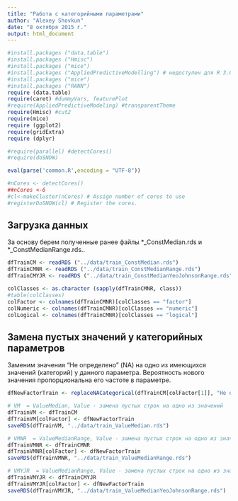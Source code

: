 ```yaml
---
title: "Работа с категорийными параметрами"
author: "Alexey Shovkun"
date: "8 октября 2015 г."
output: html_document
---
```


```r
#install.packages ("data.table")
#install.packages ("Hmisc")
#install.packages ("mice")
#install.packages ("AppliedPredictiveModelling") # недоступен для R 3.0.2
#install.packages ("mice")
#install.packages ("RANN")
require (data.table)
require(caret) #dummyVars, featurePlot
#require(AppliedPredictiveModeling) #transparentTheme
require(Hmisc) #cut2
require(mice)
require (ggplot2)
require(gridExtra)
require (dplyr)

#require(parallel) #detectCores()
#require(doSNOW)

eval(parse('common.R',encoding = "UTF-8"))

#nCores <- detectCores()
##nCores <-6
#cl<-makeCluster(nCores) # Assign number of cores to use
#registerDoSNOW(cl) # Register the cores.

```

## Загрузка данных

За основу берем полученные ранее файлы *_ConstMedian.rds и *_ConstMedianRange.rds..

```r
dfTrainCM <- readRDS ("../data/train_ConstMedian.rds")
dfTrainCMNR <- readRDS ("../data/train_ConstMedianRange.rds")
dfTrainCMYJR <- readRDS ("../data/train_ConstMedianYeoJohnsonRange.rds")

colClasses <- as.character (sapply(dfTrainCMNR, class))
#table(colClasses)
colFactor <- colnames(dfTrainCMNR)[colClasses == "factor"]
colNumeric <- colnames(dfTrainCMNR)[colClasses == "numeric"]
colLogical <- colnames(dfTrainCMNR)[colClasses == "logical"]

```

## Замена пустых значений у категорийных параметров

Заменим значения "Не определено" (NA) на одно из имеющихся значений (категорий) у данного параметра. Вероятность нового значения пропорциональна его частоте в параметре.

```r
dfNewFactorTrain <- replaceNACategorical(dfTrainCM[colFactor[1]], "Не определено")

# VM  = ValueMedian, Value - замена пустых строк на одно из значений
dfTrainVM <- dfTrainCM
dfTrainVM[colFactor] <- dfNewFactorTrain
saveRDS(dfTrainVM, "../data/train_ValueMedian.rds")

# VMNR  = ValueMedianRange, Value - замена пустых строк на одно из значений
dfTrainVMNR <- dfTrainCMNR
dfTrainVMNR[colFactor] <- dfNewFactorTrain
saveRDS(dfTrainVMNR, "../data/train_ValueMedianRange.rds")

# VMYJR  = ValueMedianRange, Value - замена пустых строк на одно из значений
dfTrainVMYJR <- dfTrainCMYJR
dfTrainVMYJR[colFactor] <- dfNewFactorTrain
saveRDS(dfTrainVMYJR, "../data/train_ValueMedianYeoJohnsonRange.rds")


```

